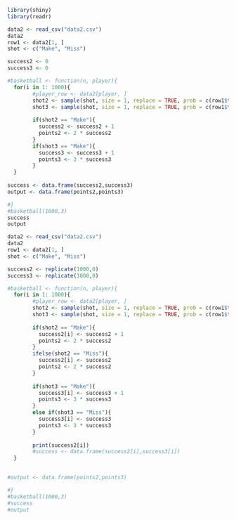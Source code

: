 ```r
library(shiny)
library(readr)

data2 <- read_csv("data2.csv")
data2
row1 <- data2[1, ]
shot <- c("Make", "Miss")

success2 <- 0
success3 <- 0

#basketball <- function(n, player){
  for(i in 1: 1000){
        #player_row <- data2[player, ]
        shot2 <- sample(shot, size = 1, replace = TRUE, prob = c(row1$twoptmake,row1$twoptmiss))
        shot3 <- sample(shot, size = 1, replace = TRUE, prob = c(row1$threeptmake,row1$threeptmiss))
        
        if(shot2 == "Make"){
          success2 <- success2 + 1
          points2 <- 2 * success2
        }
        if(shot3 == "Make"){
          success3 <- success3 + 1
          points3 <- 3 * success3
        }
  }
  
success <- data.frame(success2,success3)
output <- data.frame(points2,points3)

#}
#basketball(1000,3)
success
output


```

```r
data2 <- read_csv("data2.csv")
data2
row1 <- data2[1, ]
shot <- c("Make", "Miss")

success2 <- replicate(1000,0)
success3 <- replicate(1000,0)

#basketball <- function(n, player){
  for(i in 1: 1000){
        #player_row <- data2[player, ]
        shot2 <- sample(shot, size = 1, replace = TRUE, prob = c(row1$twoptmake,row1$twoptmiss))
        shot3 <- sample(shot, size = 1, replace = TRUE, prob = c(row1$threeptmake,row1$threeptmiss))
        
        if(shot2 == "Make"){
          success2[i] <- success2 + 1
          points2 <- 2 * success2
        }
        ifelse(shot2 == "Miss"){
          success2[i] <- success2
          points2 <- 2 * success2
        }
        
        if(shot3 == "Make"){
          success3[i] <- success3 + 1
          points3 <- 3 * success3
        }
        else if(shot3 == "Miss"){
          success3[i] <- success3
          points3 <- 3 * success3
        }
        
        print(success2[i])
        #success <- data.frame(success2[i],success3[i])
  }
  

#output <- data.frame(points2,points3)

#}
#basketball(1000,3)
#success
#output
```

